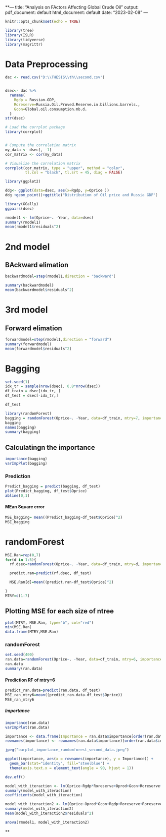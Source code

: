 **---
title: "Analysis on FActors Affecting Global Crude Oil"
output:
  pdf_document: default
  html_document: default
date: "2023-02-08"
---


```r
knitr::opts_chunk$set(echo = TRUE)

```

```r

library(tree)
library(ISLR)
library(tidyverse)
library(magrittr)
```


# Data Preprocessing
```r

dac <- read.csv("D:\\THESIS\\th\\second.csv")


dsec<- dac %>%
  rename(
    Rgdp = Russian.GDP,
    Roreserve=Russia.Oil.Proved.Reserve.in.billions.barrels.,
    Gcon=Global.oil.consumption.mb.d.
  )
str(dsec)
```

```r
# Load the corrplot package
library(corrplot)


# Compute the correlation matrix
my_data <- dsec[, -1]
cor_matrix <- cor(my_data)

# Visualize the correlation matrix
corrplot(cor_matrix, type = "upper", method = "color", 
         tl.col = "black", tl.srt = 45, diag = FALSE)
```

```r
library(ggplot2)

ddg<- ggplot(data=dsec, aes(x=Rgdp, y=Oprice ))
ddg +geom_point()+ggtitle("Distribution of Oil price and Russia GDP")


```

```r
library(GGally)
ggpairs(dsec)
```

```r
rmodel1 <- lm(Oprice~. -Year, data=dsec)
summary(rmodel1)
mean(rmodel1$residuals^2)
```

# 2nd model
## BAckward elimation
```r
backwardmodel=step(rmodel1,direction = "backward") 

```


```r
summary(backwardmodel)
mean(backwardmodel$residuals^2)
```


# 3rd model
## Forward elimation
```r
forwardmodel=step(rmodel1,direction = "forward") 
summary(forwardmodel)
mean(forwardmodel$residuals^2)
```

# Bagging 

```r

set.seed(1)
idx_tr = sample(nrow(dsec), 0.8*nrow(dsec))
df_train = dsec[idx_tr, ]
df_test = dsec[-idx_tr,]

```
```r

df_test

```

```r
library(randomForest)
bagging = randomForest(Oprice~. -Year, data=df_train, mtry=7, importance=TRUE )
bagging
names(bagging)
summary(bagging)
```

## Calculatingn the importance
```r
importance(bagging)
varImpPlot(bagging)

```

### Prediction
```r
Predict_bagging = predict(bagging, df_test)
plot(Predict_bagging, df_test$Oprice)
abline(0,1)
```


#### MEan Square error
```r
MSE_bagging= mean((Predict_bagging-df_test$Oprice)^2)
MSE_bagging

```


# randomForest
```r
MSE.Ran=rep(0,7)
for(d in 1:5){
  rf.dsec=randomForest(Oprice~. -Year, data=df_train, mtry=d, importance=TRUE)

  predict.ran=predict(rf.dsec, df_test)

  MSE.Ran[d]=mean((predict.ran-df_test$Oprice)^2)

}
MTRY=c(1:7)


```

## Plotting MSE for each size of ntree 

```r
plot(MTRY, MSE.Ran, type="b", col="red")
min(MSE.Ran)
data.frame(MTRY,MSE.Ran)
```


### randomForest
```r
set.seed(400)
ran.data=randomForest(Oprice~. -Year, data=df_train, mtry=6, importance=TRUE)
ran.data
summary(ran.data)
```


#### Prediction RF of mtry=6
```r
predict_ran.data=predict(ran.data, df_test)
MSE_ran_mtry6=mean((predict_ran.data-df_test$Oprice))
MSE_ran_mtry6
```

##### Importance
```r
importance(ran.data)
varImpPlot(ran.data)
```

```r


importance <- data.frame(Importance = ran.data$importance[order(ran.data$importance[,1], decreasing = TRUE), 1])
rownames(importance) <- rownames(ran.data$importance)[order(ran.data$importance[,1], decreasing = TRUE)]

jpeg("barplot_importance_randomforest_second_data.jpeg")

ggplot(importance, aes(x = rownames(importance), y = Importance)) + 
  geom_bar(stat="identity", fill="steelblue") +
  theme(axis.text.x = element_text(angle = 90, hjust = 1))

dev.off()

```

```r


model_with_iteraction <- lm(Oprice~Rgdp*Roreserve+Oprod+Gcon+Roreserve+Gprod, data=dsec)
summary(model_with_iteraction)
coefficients(model_with_iteraction)
```



```r


model_with_iteraction2 <- lm(Oprice~Oprod*Gcon+Rgdp+Roreserve+Roreserve+Gprod, data=dsec)
summary(model_with_iteraction2)
mean(model_with_iteraction2$residuals^2)
```


```r

anova(rmodel1, model_with_iteraction2)
```


**